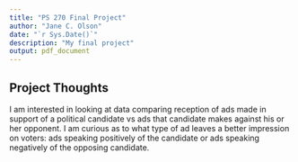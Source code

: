 ```yaml
---
title: "PS 270 Final Project"
author: "Jane C. Olson"
date: "`r Sys.Date()`"
description: "My final project"
output: pdf_document
---
```


## Project Thoughts

I am interested in looking at data comparing reception of ads made in support of a political candidate vs ads that candidate makes against his or her opponent. I am curious as to what type of ad leaves a better impression on voters: ads speaking positively of the candidate or ads speaking negatively of the opposing candidate.